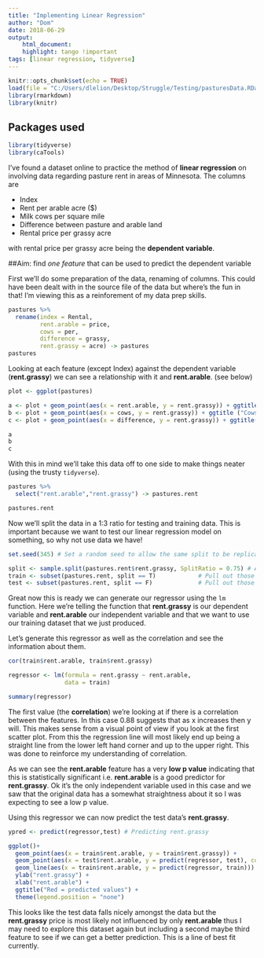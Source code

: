 ```yaml
---
title: "Implementing Linear Regression"
author: "Dom"
date: 2018-06-29
output: 
    html_document:
    highlight: tango !important
tags: [linear regression, tidyverse]
---
```


```r
knitr::opts_chunk$set(echo = TRUE)
load(file = "C:/Users/dlelion/Desktop/Struggle/Testing/pasturesData.RData")
library(rmarkdown)
library(knitr)
```

## Packages used
```r
library(tidyverse)
library(caTools)
```

I've found a dataset online to practice the method of **linear regression** on involving data regarding pasture rent in areas of Minnesota. The columns are

* Index
* Rent per arable acre ($)
* Milk cows per square mile
* Difference between pasture and arable land
* Rental price per grassy acre

with rental price per grassy acre being the **dependent variable**.
<p>
<p>
##Aim: find *one feature* that can be used to predict the dependent variable
<p>
First we'll do some preparation of the data, renaming of columns. This could have been dealt with in the source file of the data but where's the fun in that! I'm viewing this as a reinforement of my data prep skills.

```r
pastures %>%
  rename(index = Rental,
         rent.arable = price,
         cows = per,
         difference = grassy,
         rent.grassy = acre) -> pastures
pastures
```

Looking at each feature (except Index) against the dependent variable (**rent.grassy**) we can see a relationship with it and **rent.arable**. (see below)

```r
plot <- ggplot(pastures)

a <- plot + geom_point(aes(x = rent.arable, y = rent.grassy)) + ggtitle("Rent per arable acre ($)")
b <- plot + geom_point(aes(x = cows, y = rent.grassy)) + ggtitle ("Cows per sq mile")
c <- plot + geom_point(aes(x = difference, y = rent.grassy)) + ggtitle("Difference between pasture and arable land")

a
b
c
```

With this in mind we'll take this data off to one side to make things neater (using the trusty ``tidyverse``).

```r
pastures %>%
  select("rent.arable","rent.grassy") -> pastures.rent

pastures.rent
```

Now we'll split the data in a 1:3 ratio for testing and training data. This is important because we want to test our linear regression model on something, so why not use data we have!

```r
set.seed(345) # Set a random seed to allow the same split to be replicated

split <- sample.split(pastures.rent$rent.grassy, SplitRatio = 0.75) # Assign T/F to each row (100%)
train <- subset(pastures.rent, split == T)            # Pull out those that have T (75%)
test <- subset(pastures.rent, split == F)             # Pull out those that have F (25%)
```

Great now this is ready we can generate our regressor using the ``lm`` function. Here we're telling the function that **rent.grassy** is our dependent variable and **rent.arable** our independent variable and that we want to use our training dataset that we just produced.<p>

Let's generate this regressor as well as the correlation and see the information about them.

```r
cor(train$rent.arable, train$rent.grassy)

regressor <- lm(formula = rent.grassy ~ rent.arable,
                data = train)

summary(regressor)
```

The first value (the **correlation**) we're looking at if there is a correlation between the features. In this case 0.88 suggests that as x increases then y will. This makes sense from a visual point of view if you look at the first scatter plot. From this the regression line will most likely end up being a straight line from the lower left hand corner and up to the upper right. This was done to reinforce my understanding of correlation.

As we can see the **rent.arable** feature has a very **low p value** indicating that this is statistically significant i.e. **rent.arable** is a good predictor for **rent.grassy**. Ok it's the only independent variable used in this case and we saw that the original data has a somewhat straightness about it so I was expecting to see a low p value. <p>

Using this regressor we can now predict the test data's **rent.grassy**.


```r
ypred <- predict(regressor,test) # Predicting rent.grassy

ggplot()+
  geom_point(aes(x = train$rent.arable, y = train$rent.grassy)) +
  geom_point(aes(x = test$rent.arable, y = predict(regressor, test), color = "red")) +
  geom_line(aes(x = train$rent.arable, y = predict(regressor, train))) +
  ylab("rent.grassy") +
  xlab("rent.arable") +
  ggtitle("Red = predicted values") +
  theme(legend.position = "none")
```

This looks like the test data falls nicely amongst the data but the **rent.grassy** price is most likely not influenced by only **rent.arable** thus I may need to explore this dataset again but including a second maybe third feature to see if we can get a better prediction. This is a line of best fit currently.